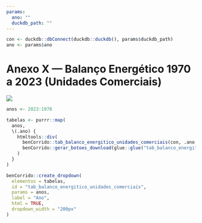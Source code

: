 ```yaml
---
params:
  ano: ""
  duckdb_path: ""
---
```


```r
con <- duckdb::dbConnect(duckdb::duckdb(), params$duckdb_path)
ano <- params$ano
```

# Anexo X — Balanço Energético 1970 a 2023 (Unidades Comerciais) {-}

![](../img/capas/imagem_cap_anexo.png)

```r
anos <- 2023:1970

tabelas <- purrr::map(
  anos,
  \(.ano) {
    htmltools::div(
      benCorrido::tab_balanco_energitico_unidades_comerciais(con, .ano, lab1 = ""),
      benCorrido::gerar_botoes_download(glue::glue("tab_balanco_energitico_unidades_comerciais{.ano}"))
    )
  }
)

benCorrido::create_dropdown(
  elementos = tabelas,
  id = "tab_balanco_energitico_unidades_comerciais",
  params = anos,
  label = "Ano",
  html = TRUE,
  dropdown_width = "200px"
)
```